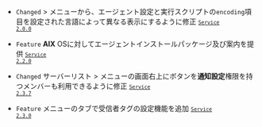 - <code class="Changed">Changed</code> <Cmdname sid="side_log" className="uitext" /> &gt; <Cmdname sid="side_logSetting" className="uitext" />メニューから、エージェント設定と実行スクリプトの<code>encoding</code>項目を設定された言語によって異なる表示にするように修正 <code class='changelog-service'><a href="../release-notes/service/service-2_0_x"><code class='changelog-service'>Service 2.0.0​</code></a></code>

- <code class="Feature">Feature</code> **AIX** OSに対してエージェントインストールパッケージ及び案内を提供 <code class='changelog-service'><a href="../release-notes/service/service-2_2_x"><code class='changelog-service'>Service 2.2.0​</code></a></code>

- <code class="Changed">Changed</code> <span class="uitext">サーバーリスト</span> &gt; <Cmdname sid="side_serverDetail" className="uitext" />メニューの画面右上に<Cmdname sid="groupby" className="uitext" />ボタンを<b>通知設定</b>権限を持つメンバーも利用できるように修正 <code class='changelog-service'><a href="../release-notes/service/service-2_3_x"><code class='changelog-service'>Service 2.3.7​</code></a></code>

- <code class="Feature">Feature</code> <Cmdname sid="side_eventSetting" className="uitext" />メニューの<Cmdname sid="sm_log_event_tab" className="uitext" />タブで受信者タグの設定機能を追加 <code class='changelog-service'><a href="../release-notes/service/service-2_3_x"><code class='changelog-service'>Service 2.3.0​</code></a></code>
